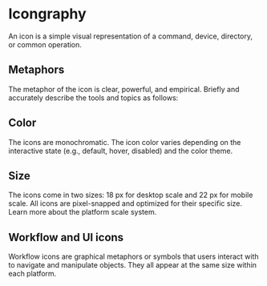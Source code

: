 

<Meta title="Foundation/Base Style/Icongraphy" />

# Icongraphy

An icon is a simple visual representation of a command, device, directory, or common operation.

## Metaphors

The metaphor of the icon is clear, powerful, and empirical.
Briefly and accurately describe the tools and topics as follows:

<IconView />

## Color

The icons are monochromatic.
The icon color varies depending on the interactive state (e.g., default, hover, disabled) and the color theme.

<ColorView />

## Size

The icons come in two sizes: 18 px for desktop scale and 22 px for mobile scale.
All icons are pixel-snapped and optimized for their specific size. Learn more about the platform scale system.

<SizeView />

## Workflow and UI icons

Workflow icons are graphical metaphors or symbols that users interact with to navigate and manipulate objects.
They all appear at the same size within each platform.

<WorkflowView />
